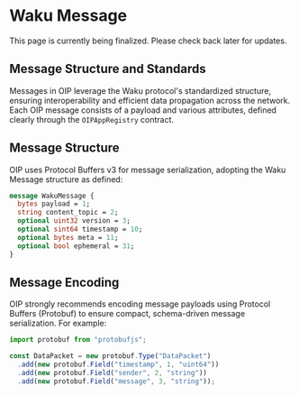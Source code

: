 # Waku Message
This page is currently being finalized. Please check back later for updates.

## Message Structure and Standards

Messages in OIP leverage the Waku protocol's standardized structure, ensuring interoperability and efficient data propagation across the network. Each OIP message consists of a payload and various attributes, defined clearly through the `OIPAppRegistry` contract.

## Message Structure

OIP uses Protocol Buffers v3 for message serialization, adopting the Waku Message structure as defined:

```proto
message WakuMessage {
  bytes payload = 1;
  string content_topic = 2;
  optional uint32 version = 3;
  optional sint64 timestamp = 10;
  optional bytes meta = 11;
  optional bool ephemeral = 31;
}
```

## Message Encoding

OIP strongly recommends encoding message payloads using Protocol Buffers (Protobuf) to ensure compact, schema-driven message serialization. For example:

```javascript
import protobuf from "protobufjs";

const DataPacket = new protobuf.Type("DataPacket")
  .add(new protobuf.Field("timestamp", 1, "uint64"))
  .add(new protobuf.Field("sender", 2, "string"))
  .add(new protobuf.Field("message", 3, "string"));
```
